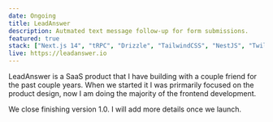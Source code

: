 ```yaml
---
date: Ongoing
title: LeadAnswer
description: Autmated text message follow-up for form submissions. 
featured: true
stack: ["Next.js 14", "tRPC", "Drizzle", "TailwindCSS", "NestJS", "Twilio"]
live: https://leadanswer.io
---
```

LeadAnswer is a SaaS product that I have building with a couple friend for the past couple years. When we started it I was prirmarily focused on the product design, now I am doing the majority of the frontend development.

We close finishing version 1.0. I will add more details once we launch.
